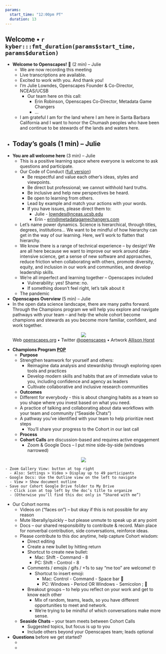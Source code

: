 ```yaml
---
params:
  start_time: "12:00pm PT"
  duration: 13
---
```


## Welcome • `r kyber:::fmt_duration(params$start_time, params$duration)`

- **Welcome to Openscapes!** 👋 (2 min) – Julie
    - We are now recording this meeting 
    - Live transcriptions are available.
    - Excited to work with you. And thank you!
    - I’m Julie Lowndes, Openscapes Founder & Co-Director, NCEAS/UCSB
        - Our team here on this call: 
            - Erin Robinson, Openscapes Co-Director, Metadata Game Changers
            - ...
    - I am grateful I am for the land where I am here in Santa Barbara California and I want to honor the Chumash peoples who have been and continue to be stewards of the lands and waters here.
- **Today’s goals** (1 min) – Julie
  - 
- **You are all welcome here** (3 min) – Julie
  - This is a positive learning space where everyone is welcome to ask questions and participate.
  - Our Code of Conduct ([full version](https://www.openscapes.org/code-of-conduct/))
    - Be respectful and value each other’s ideas, styles and viewpoints.
    - Be direct but professional; we cannot withhold hard truths.
    - Be inclusive and help new perspectives be heard.
    - Be open to learning from others.
    - Lead by example and match your actions with your words.
    - If you have issues, please direct them to:
      - Julie - [lowndes@nceas.ucsb.edu](mailto:lowndes@nceas.ucsb.edu)
      - Erin - [erin@metadatagamechangers.com](mailto:erin@metadatagamechangers.com) 
  - Let’s name power dynamics. Science is hierarchical, through titles, degrees, institutions… We want to be mindful of how hierarchy can get in the way of our learning. Here, we’ll work to flatten that hierarchy.
  - We know there is a range of technical experience – by design! We are all here because we want to improve our work around data-intensive science, get a sense of new software and approaches, reduce friction when collaborating with others, promote diversity, equity, and inclusion in our work and communities, and develop leadership skills.
  - We’re all imperfect and learning together – Openscapes included
    - Vulnerability: yes! Shame: no.
    - If something doesn’t feel right, let’s talk about it
  - The pandemic 

- **Openscapes Overview** (5 min) – Julie
- In the open data science landscape, there are many paths forward. Through the Champions program we will help you explore and navigate pathways with your team – and help the whole cohort become champions and stewards as you become more familiar, confident, and work together.


<center>![](openscapes_champions_landscape.png)</center>

<center>Web [openscapes.org](https://openscapes.org) • Twitter [@openscapes](https://twitter.com/openscapes) • Artwork [Allison Horst](https://twitter.com/allison_horst)</center>


- **Champions Program [POP](https://suzannehawkes.com/2010/04/09/pop-everything/)**
  - **Purpose**
  - Strengthen teamwork for yourself and others:
    - Reimagine data analysis and stewardship through exploring open tools and practices
    - Develop modern skills and habits that are of immediate value to you, including confidence and agency as leaders 
    - Cultivate collaborative and inclusive research communities 
  - **Outcomes**
  - Different for everybody - this is about changing habits as a team so you shape where you invest based on what you need.
  - A practice of talking and collaborating about data workflows with your team and community (“Seaside Chats”)
  - A pathway you’ve identified with your team to help prioritize next steps 
    - You’ll share your progress to the Cohort in our last call 
  - **Process**
  - **Cohort Calls** are discussion-based and requires active engagement
    - Zoom & Google Docs – I put mine side-by-side (windows narrowed)

<center>![](screenshot-gdoc-zoom-setup.png)</center>

    - Zoom Gallery View: button at top right
      - Also: Settings > Video > Display up to 49 participants
    - Google Docs: Use the Outline view on the left to navigate 
      - View > Show document outline
    - Save our Cohort Google Drive folder to My Drive
      - Click icon at top left by the doc’s title to organize
      - (Otherwise you’ll find this doc only in “Shared with me”)
  - Our Cohort norms
    - Videos on (“faces on”) – but okay if this is not possible for any reason 
    - Mute liberally/quickly – but please unmute to speak up at any point
    - Docs – our shared responsibility to contribute & record. Main place for nonverbal contribution, side conversations, reinforce ideas.
    - Please contribute to this doc anytime, help capture Cohort wisdom:
      - Direct editing
      - Create a new bullet by hitting return
      - Shortcut to create new bullet:
        - Mac: Shift - Command - 8
        - PC: Shift - Control - 8
      - Comments / emojis / gifs / +1s to say “me too” are welcome! 🤓
        - Shortcut to insert emoji:
          - Mac: Control - Command - Space bar 🦑 
          - PC: Windows - Period OR Windows - Semicolon ; 🦖
      - Breakout groups – to help you reflect on your work and get to know each other
        - Mix of random, teams, leads, so you have different opportunities to meet and network. 
        - We're trying to be mindful of which conversations make more sense.
    - **Seaside Chats** – your team meets between Cohort Calls
        - Suggested topics, but focus is up to you
        - Include others beyond your Openscapes team; leads optional
- **Questions** before we get started?
    -  
    - 
    

